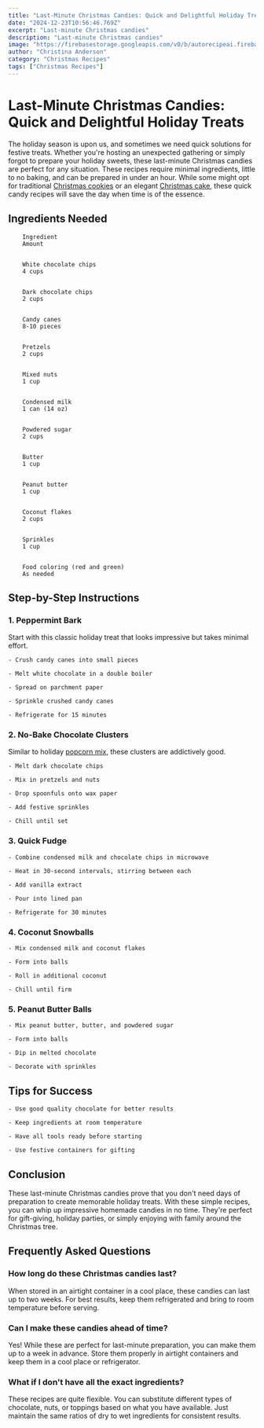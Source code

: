 ```yaml
---
title: "Last-Minute Christmas Candies: Quick and Delightful Holiday Treats"
date: "2024-12-23T10:56:46.769Z"
excerpt: "Last-minute Christmas candies"
description: "Last-minute Christmas candies"
image: "https://firebasestorage.googleapis.com/v0/b/autorecipeai.firebasestorage.app/o/generated-images%2F1734951404561-ctv23nc6ulm.jpg?alt=media&token=d90007cf-b14d-4b25-802d-d8b79dab1c8a"
author: "Christina Anderson"
category: "Christmas Recipes"
tags: ["Christmas Recipes"]
---
```



# Last-Minute Christmas Candies: Quick and Delightful Holiday Treats


The holiday season is upon us, and sometimes we need quick solutions for festive treats. Whether you're hosting an unexpected gathering or simply forgot to prepare your holiday sweets, these last-minute Christmas candies are perfect for any situation. These recipes require minimal ingredients, little to no baking, and can be prepared in under an hour. While some might opt for traditional [Christmas cookies](https://healtystack.com/almond-flour-christmas-cookies/) or an elegant [Christmas cake](https://healtystack.com/red-velvet-christmas-cake/), these quick candy recipes will save the day when time is of the essence.



## Ingredients Needed



    
        Ingredient
        Amount
    
    
        White chocolate chips
        4 cups
    
    
        Dark chocolate chips
        2 cups
    
    
        Candy canes
        8-10 pieces
    
    
        Pretzels
        2 cups
    
    
        Mixed nuts
        1 cup
    
    
        Condensed milk
        1 can (14 oz)
    
    
        Powdered sugar
        2 cups
    
    
        Butter
        1 cup
    
    
        Peanut butter
        1 cup
    
    
        Coconut flakes
        2 cups
    
    
        Sprinkles
        1 cup
    
    
        Food coloring (red and green)
        As needed
    




## Step-by-Step Instructions


### 1. Peppermint Bark

Start with this classic holiday treat that looks impressive but takes minimal effort.



    - Crush candy canes into small pieces

    - Melt white chocolate in a double boiler

    - Spread on parchment paper

    - Sprinkle crushed candy canes

    - Refrigerate for 15 minutes



### 2. No-Bake Chocolate Clusters

Similar to holiday [popcorn mix](https://healtystack.com/holiday-popcorn-mix/), these clusters are addictively good.



    - Melt dark chocolate chips

    - Mix in pretzels and nuts

    - Drop spoonfuls onto wax paper

    - Add festive sprinkles

    - Chill until set



### 3. Quick Fudge


    - Combine condensed milk and chocolate chips in microwave

    - Heat in 30-second intervals, stirring between each

    - Add vanilla extract

    - Pour into lined pan

    - Refrigerate for 30 minutes



### 4. Coconut Snowballs


    - Mix condensed milk and coconut flakes

    - Form into balls

    - Roll in additional coconut

    - Chill until firm



### 5. Peanut Butter Balls


    - Mix peanut butter, butter, and powdered sugar

    - Form into balls

    - Dip in melted chocolate

    - Decorate with sprinkles



## Tips for Success


    - Use good quality chocolate for better results

    - Keep ingredients at room temperature

    - Have all tools ready before starting

    - Use festive containers for gifting



## Conclusion

These last-minute Christmas candies prove that you don't need days of preparation to create memorable holiday treats. With these simple recipes, you can whip up impressive homemade candies in no time. They're perfect for gift-giving, holiday parties, or simply enjoying with family around the Christmas tree.



## Frequently Asked Questions


### How long do these Christmas candies last?

When stored in an airtight container in a cool place, these candies can last up to two weeks. For best results, keep them refrigerated and bring to room temperature before serving.



### Can I make these candies ahead of time?

Yes! While these are perfect for last-minute preparation, you can make them up to a week in advance. Store them properly in airtight containers and keep them in a cool place or refrigerator.



### What if I don't have all the exact ingredients?

These recipes are quite flexible. You can substitute different types of chocolate, nuts, or toppings based on what you have available. Just maintain the same ratios of dry to wet ingredients for consistent results.




